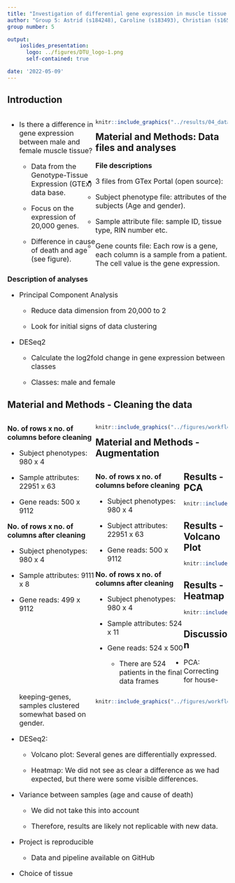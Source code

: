 ```yaml
---
title: "Investigation of differential gene expression in muscle tissue among men and women"
author: "Group 5: Astrid (s184248), Caroline (s183493), Christian (s165476), Frederik (s184260) and Nils (s220672)"
group number: 5

output: 
    ioslides_presentation:
      logo: ../figures/DTU_logo-1.png 
      self-contained: true

date: '2022-05-09'
---
```


## Introduction

<div style="float: left; width: 40%;">
<font size="3">

- Is there a difference in gene expression between male and female muscle tissue?

  - Data from the Genotype-Tissue Expression (GTEx) data base.
  
  - Focus on the expression of 20,000 genes. 
  
  - Difference in cause of death and age (see figure).
  
</font>
</div>

<div style="float: right; width: 60%;">
```r
knitr::include_graphics("../results/04_data_distributions.png")
```
</div>

## Material and Methods: Data files and analyses
<font size="3"> 
**File descriptions**

- 3 files from GTex Portal (open source):

  - Subject phenotype file: attributes of the subjects (Age and gender).
    
  - Sample attribute file: sample ID, tissue type, RIN number etc.
    
  - Gene counts file: Each row is a gene, each column is a sample from a patient. The cell value is the gene expression.

**Description of analyses**

- Principal Component Analysis

  - Reduce data dimension from 20,000 to 2
  
  - Look for initial signs of data clustering
  
- DESeq2

  - Calculate the log2fold change in gene expression between classes
  
  - Classes: male and female
  
</font>

## Material and Methods - Cleaning the data 

<div style="float: left; width: 40%;">
<font size="3"> 
**No. of rows x no. of columns before cleaning**

- Subject phenotypes: 980 x 4

- Sample attributes: 22951 x 63

- Gene reads: 500 x 9112

**No. of rows x no. of columns after cleaning**

- Subject phenotypes: 980 x 4

- Sample attributes: 9111 x 8

- Gene reads: 499 x 9112

</font>
</div>

<div style="float: right; width: 60%;">
```r
knitr::include_graphics("../figures/workflow_clean.png")
```
</div>

## Material and Methods - Augmentation

<div style="float: left; width: 40%;">
<font size="3"> 
**No. of rows x no. of columns before cleaning**

- Subject phenotypes: 980 x 4

- Subject attributes: 22951 x 63

- Gene reads: 500 x 9112

**No. of rows x no. of columns after cleaning**

- Subject phenotypes: 980 x 4

- Sample attributes: 524 x 11

- Gene reads: 524 x 500

  - There are 524 patients in the final data frames
    
</font>
</div>

<div style="float: right; width: 60%;">
```r
knitr::include_graphics("../figures/workflow_aug.png")
```
</div>

## Results - PCA 

```r
knitr::include_graphics("../results/06_pca_plots.png")
```


## Results - Volcano Plot

```r
knitr::include_graphics("../results/05_deseq2_volcano_plot.png")
```

## Results - Heatmap

```r
knitr::include_graphics("../results/05_heatmap.png")
```

## Discussion
<font size="3">

- PCA: Correcting for house-keeping-genes, samples clustered somewhat based on gender. 

- DESeq2:

  - Volcano plot: Several genes are differentially expressed. 
  
  - Heatmap: We did not see as clear a difference as we had expected, but there were some visible differences. 

- Variance between samples (age and cause of death)

  - We did not take this into account
  
  - Therefore, results are likely not replicable with new data. 
  
- Project is reproducible

  - Data and pipeline available on GitHub

- Choice of tissue
  
</font>
  

